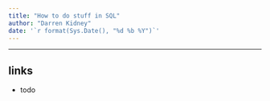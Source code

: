 ```yaml
---
title: "How to do stuff in SQL"
author: "Darren Kidney"
date: '`r format(Sys.Date(), "%d %b %Y")`'
---
```


*********************************************************************

## links

* todo
